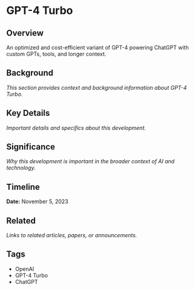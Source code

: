 # GPT-4 Turbo

## Overview

An optimized and cost-efficient variant of GPT-4 powering ChatGPT with custom GPTs, tools, and longer context.

## Background

*This section provides context and background information about GPT-4 Turbo.*

## Key Details

*Important details and specifics about this development.*

## Significance

*Why this development is important in the broader context of AI and technology.*

## Timeline

**Date:** November 5, 2023

## Related

*Links to related articles, papers, or announcements.*

## Tags

- OpenAI
- GPT-4 Turbo
- ChatGPT
